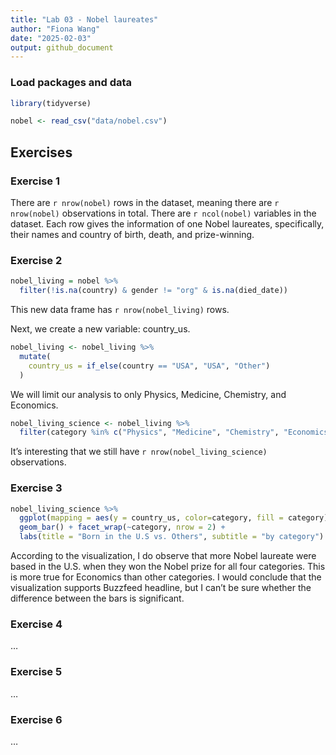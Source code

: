 ```yaml
---
title: "Lab 03 - Nobel laureates"
author: "Fiona Wang"
date: "2025-02-03"
output: github_document
---
```


### Load packages and data

```r
library(tidyverse) 
```

```r
nobel <- read_csv("data/nobel.csv")
```

## Exercises

### Exercise 1

There are `r nrow(nobel)` rows in the dataset, meaning there are `r nrow(nobel)` observations in total. There are `r ncol(nobel)` variables in the dataset. Each row gives the information of one Nobel laureates, specifically, their names and country of birth, death, and prize-winning. 


### Exercise 2

```r
nobel_living = nobel %>% 
  filter(!is.na(country) & gender != "org" & is.na(died_date))
```

This new data frame has `r nrow(nobel_living)` rows.   

Next, we create a new variable: country_us.

```r
nobel_living <- nobel_living %>% 
  mutate(
    country_us = if_else(country == "USA", "USA", "Other")
  )
```

We will limit our analysis to only Physics, Medicine, Chemistry, and Economics. 
```r
nobel_living_science <- nobel_living %>% 
  filter(category %in% c("Physics", "Medicine", "Chemistry", "Economics"))
```

It's interesting that we still have `r nrow(nobel_living_science)` observations. 

### Exercise 3
```r
nobel_living_science %>% 
  ggplot(mapping = aes(y = country_us, color=category, fill = category)) + 
  geom_bar() + facet_wrap(~category, nrow = 2) + 
  labs(title = "Born in the U.S vs. Others", subtitle = "by category")
```

According to the visualization, I do observe that more Nobel laureate were based in the U.S. when they won the Nobel prize for all four categories. This is more true for Economics than other categories. I would conclude that the visualization supports Buzzfeed headline, but I can't be sure whether the difference between the bars is significant. 

### Exercise 4

...

### Exercise 5

...

### Exercise 6

...
